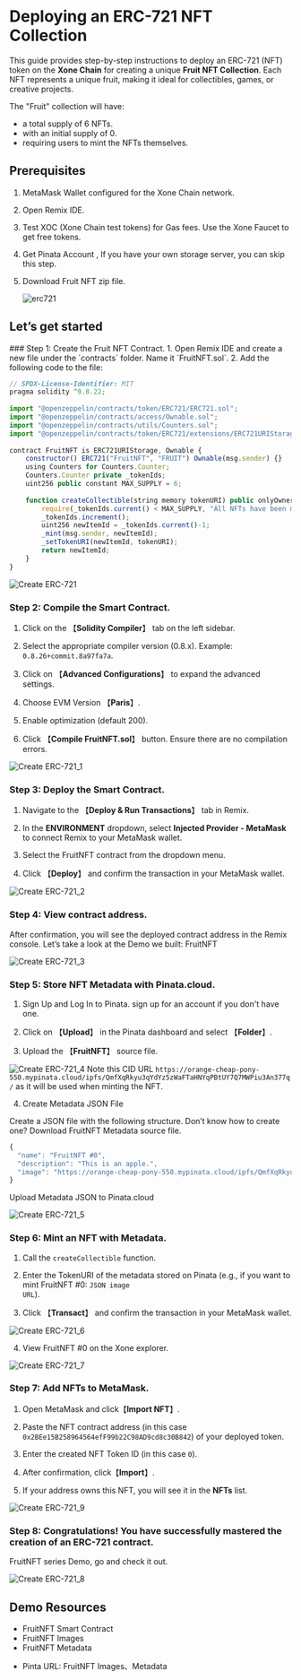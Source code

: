 
# Deploying an ERC-721 NFT Collection

This guide provides step-by-step instructions to deploy an ERC-721 (NFT) token on the **Xone Chain** for creating a unique **Fruit NFT Collection**. Each NFT represents a unique fruit, making it ideal for collectibles, games, or creative projects.

The "Fruit" collection will have:

- a total supply of 6 NFTs.
- with an initial supply of 0.
- requiring users to mint the NFTs themselves.

## Prerequisites

1. <Link className='text-primaryHue' isExternal showAnchorIcon href="https://metamask.io/">MetaMask Wallet</Link> configured for the Xone Chain network.
2. Open <Link className='text-primaryHue' isExternal showAnchorIcon href="https://remix.ethereum.org">Remix IDE</Link>.
3. Test XOC (Xone Chain test tokens) for Gas fees. Use the <Link className='text-primaryHue' isExternal showAnchorIcon href="https://faucet.xone.org/">Xone Faucet</Link> to get free tokens.
4. Get <Link className='text-primaryHue' isExternal showAnchorIcon href="https://www.pinata.cloud/">Pinata</Link> Account , If you have your own storage server, you can skip this step.
5. Download <Link className='text-primaryHue' isExternal showAnchorIcon href="https://github.com/hello-xone/official_docs/raw/refs/heads/main/public/zip/fruit.zip">Fruit</Link> NFT zip file.

   ![erc721](public/images/fruit_collection.png)

## Let’s get started
<Steps>
### Step 1: Create the Fruit NFT Contract.
1. Open Remix IDE and create a new file under the `contracts` folder. Name it `FruitNFT.sol`.
2. Add the following code to the file:

``` js copy showLineNumbers filename="FruitNFT.sol"
// SPDX-License-Identifier: MIT
pragma solidity ^0.8.22;
 
import "@openzeppelin/contracts/token/ERC721/ERC721.sol";
import "@openzeppelin/contracts/access/Ownable.sol";
import "@openzeppelin/contracts/utils/Counters.sol";
import "@openzeppelin/contracts/token/ERC721/extensions/ERC721URIStorage.sol";
 
contract FruitNFT is ERC721URIStorage, Ownable {
    constructor() ERC721("FruitNFT", "FRUIT") Ownable(msg.sender) {}
    using Counters for Counters.Counter;
    Counters.Counter private _tokenIds;
    uint256 public constant MAX_SUPPLY = 6;
 
    function createCollectible(string memory tokenURI) public onlyOwner returns (uint256) {
        require(_tokenIds.current() < MAX_SUPPLY, "All NFTs have been minted");
        _tokenIds.increment();
        uint256 newItemId = _tokenIds.current()-1;
        _mint(msg.sender, newItemId);
        _setTokenURI(newItemId, tokenURI);
        return newItemId;
    }
}

```
<Image src="/images/Create ERC-721.png" alt="Create ERC-721" width={1200} height={800} layout="responsive" />

### Step 2: Compile the Smart Contract.

1. Click on the 【**Solidity Compiler**】 tab on the left sidebar.

2. Select the appropriate compiler version (0.8.x). Example: `0.8.26+commit.8a97fa7a`.

3. Click on 【**Advanced Configurations**】 to expand the advanced settings.

4. Choose EVM Version 【**Paris**】.

5. Enable optimization (default 200).

6. Click 【**Compile FruitNFT.sol**】 button. Ensure there are no compilation errors.

<Image src="/images/Create ERC-721_1.png" alt="Create ERC-721_1" width={1200} height={800} layout="responsive" />

### Step 3: Deploy the Smart Contract.

1. Navigate to the 【**Deploy & Run Transactions**】 tab in Remix.

2. In the **ENVIRONMENT** dropdown, select **Injected Provider - MetaMask** to connect Remix to your MetaMask wallet.

3. Select the FruitNFT contract from the dropdown menu.

4. Click 【**Deploy**】 and confirm the transaction in your MetaMask wallet.

<Image src="/images/Create ERC-721_2.png" alt="Create ERC-721_2" width={1200} height={800} layout="responsive" />

### Step 4: View contract address.

After confirmation, you will see the deployed contract address in the Remix console. Let’s take a look at the Demo we built: <Link className='text-primaryHue' isExternal showAnchorIcon href="https://testnet.xscscan.com/token/0x2BEe15B258964564efF99b22C98AD9cd8c30B842">FruitNFT</Link>


<Image src="/images/Create ERC-721_3.png" alt="Create ERC-721_3" width={1200} height={800} layout="responsive" />

### Step 5: Store NFT Metadata with Pinata.cloud.

1. Sign Up and Log In to <Link className='text-primaryHue' isExternal showAnchorIcon href="https://www.pinata.cloud/">Pinata</Link>. sign up for an account if you don't have one.

2. Click on 【**Upload**】 in the Pinata dashboard and select 【**Folder**】.

3. Upload the 【**FruitNFT**】 source file.

<Image src="/images/Create ERC-721_4.png" alt="Create ERC-721_4" width={1200} height={800} layout="responsive" />

<Callout emoji="💡">
  Note this CID URL <Code color="default">https://orange-cheap-pony-550.mypinata.cloud/ipfs/QmfXqRkyu3qYdYz5zWaFTaHNYqPBtUY7Q7MWPiu3An377q/</Code> as it will be used when minting the NFT.
</Callout>

4. Create Metadata JSON File

Create a JSON file with the following structure. Don’t know how to create one? Download <Link className='text-primaryHue' isExternal showAnchorIcon href="https://github.com/hello-xone/official_docs/raw/refs/heads/main/public/zip/FruitNFT_metadata.zip">FruitNFT</Link> Metadata source file.

``` js showLineNumbers copy filename="example.js"
{
  "name": "FruitNFT #0",
  "description": "This is an apple.",
  "image": "https://orange-cheap-pony-550.mypinata.cloud/ipfs/QmfXqRkyu3qYdYz5zWaFTaHNYqPBtUY7Q7MWPiu3An377q/apple.png"
}
```

Upload Metadata JSON to Pinata.cloud

<Image src="/images/Create ERC-721_5.png" alt="Create ERC-721_5" width={1200} height={800} layout="responsive" />

### Step 6: Mint an NFT with Metadata.

1. Call the <Code color="default">createCollectible</Code> function.

2. Enter the TokenURI of the metadata stored on Pinata (e.g., if you want to mint FruitNFT #0: <Code color="default">JSON image URL</Code>).

3. Click 【**Transact**】 and confirm the transaction in your MetaMask wallet.

<Image src="/images/Create ERC-721_6.png" alt="Create ERC-721_6" width={1200} height={800} layout="responsive" />

4. View <Link className='text-primaryHue' isExternal showAnchorIcon href="https://testnet.xscscan.com/token/0x2BEe15B258964564efF99b22C98AD9cd8c30B842/instance/0">FruitNFT #0</Link> on the Xone explorer.

<Image src="/images/Create ERC-721_7.png" alt="Create ERC-721_7" width={1200} height={800} layout="responsive" />

### Step 7: Add NFTs to MetaMask.

1. Open MetaMask and click【**Import NFT**】.

2. Paste the NFT contract address (in this case `0x2BEe15B258964564efF99b22C98AD9cd8c30B842`) of your deployed token.

3. Enter the created NFT Token ID (in this case `0`).

4. After confirmation, click【**Import**】.

5. If your address owns this NFT, you will see it in the **NFTs** list.

<Image src="/images/Create ERC-721_9.png" alt="Create ERC-721_9" width={1200} height={800} layout="responsive" />

### Step 8: Congratulations! You have successfully mastered the creation of an ERC-721 contract.

FruitNFT series Demo, <Link className='text-primaryHue' isExternal showAnchorIcon href="https://testnet.xscscan.com/token/0x2BEe15B258964564efF99b22C98AD9cd8c30B842">go and check it out</Link>.

<Image src="/images/Create ERC-721_8.png" alt="Create ERC-721_8" width={1200} height={800} layout="responsive" />

</Steps>

## Demo Resources

- <Link className='text-primaryHue' isExternal showAnchorIcon href="https://testnet.xscscan.com/token/0x2BEe15B258964564efF99b22C98AD9cd8c30B842">FruitNFT Smart Contract</Link>

- <Link className='text-primaryHue' isExternal showAnchorIcon href="https://github.com/hello-xone/official_docs/raw/refs/heads/main/public/zip/fruit.zip">FruitNFT Images</Link>

- <Link className='text-primaryHue' isExternal showAnchorIcon href="https://github.com/hello-xone/official_docs/raw/refs/heads/main/public/zip/FruitNFT_metadata.zip">FruitNFT Metadata</Link>

- Pinta URL: <Link className='text-primaryHue' isExternal showAnchorIcon href="https://orange-cheap-pony-550.mypinata.cloud/ipfs/QmfXqRkyu3qYdYz5zWaFTaHNYqPBtUY7Q7MWPiu3An377q/">FruitNFT Images</Link>、<Link className='text-primaryHue' isExternal showAnchorIcon href="https://orange-cheap-pony-550.mypinata.cloud/ipfs/QmXGc33dnMYLfQoWZanYdFT64HwKLwmJ1AcUKAy7ypJmbo/">Metadata</Link>
